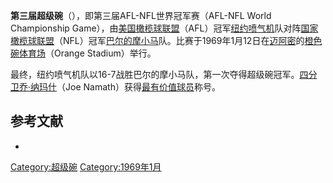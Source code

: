 {{noteTA
|1=zh-cn:超级碗; zh-tw:超級盃; zh-hk:超級碗;
}}
'''第三届超级碗'''（{{lang|en|Super Bowl III}}），即第三届AFL-NFL世界冠军赛（AFL-NFL World Championship Game），由[[美国橄榄球联盟|美国橄榄球联盟]]（AFL）冠军[[纽约喷气机|纽约喷气机]]队对阵[[国家橄榄球联盟|国家橄榄球联盟]]（NFL）冠军[[巴尔的摩小马|巴尔的摩小马]]队。比赛于1969年1月12日在[[迈阿密|迈阿密]]的[[橙色碗体育场|橙色碗体育场]]（Orange Stadium）举行。

最终，纽约喷气机队以16-7战胜巴尔的摩小马队，第一次夺得超级碗冠军。[[四分卫|四分卫]][[乔·纳玛什|乔·纳玛什]]（Joe Namath）获得[[超级碗最有价值球员|最有价值球员]]称号。

== 参考文献 ==
{{ReflistH}}
* {{cite web|url=http://www.nfl.com/superbowl/history/recap/sb{{lc:III}}|title=Super Bowl III|publisher=Official NFL web site}}{{Dead link|date=2018年6月 |bot=InternetArchiveBot |fix-attempted=no }}{{en}}
{{ReflistF}}

{{Super Bowl}}

[[Category:超级碗|Category:超级碗]]
[[Category:1969年1月|Category:1969年1月]]

{{American Football-stub}}